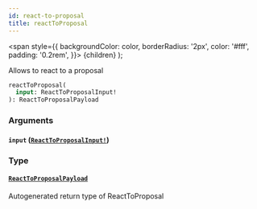 ```yaml
---
id: react-to-proposal
title: reactToProposal
---
```


<span
style={{
      backgroundColor: color,
      borderRadius: '2px',
      color: '#fff',
      padding: '0.2rem',
    }}>
{children}
</span>
);

Allows to react to a proposal

```graphql
reactToProposal(
  input: ReactToProposalInput!
): ReactToProposalPayload

```

### Arguments

#### `input` ([`ReactToProposalInput!`](/api/inputs/react-to-proposal-input))

### Type

#### [`ReactToProposalPayload`](/api/objects/react-to-proposal-payload)

Autogenerated return type of ReactToProposal
